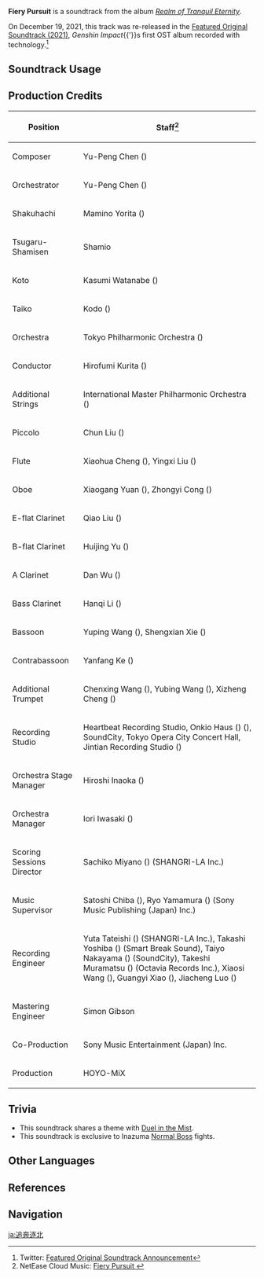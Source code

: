 {{Soundtrack Infobox
|image          = Realm of Tranquil Eternity.png
|album          = Realm of Tranquil Eternity
|disc           = 3
|number         = 62
|featured       =
|featured2      =
|featured3      =
|featured_disc  =
|featured_disc2 =
|featured_disc3 =
|youtube_id     = BA7QsWpA7aU
|spotify_id     = 2l0zHq18cbYPlWInhmt5iq
|previous       = Overlord of the Thunderstorm
|next           = 
}}
'''Fiery Pursuit''' is a soundtrack from the album ''[[Realm of Tranquil Eternity]]''.

On December 19, 2021, this track was re-released in the [[Featured Original Soundtrack (2021)]], ''Genshin Impact''{{'}}s first OST album recorded with {{w|Dolby Atmos}} technology.<ref>Twitter: [https://twitter.com/genshinimpact/status/1472423184171343872 Featured Original Soundtrack Announcement]</ref>

==Soundtrack Usage==
{{Soundtrack Usage
|location = Inazuma\Maguu Kenki;;Perpetual Mechanical Array;;Pyro Hypostasis;;Hydro Hypostasis;;Thunder Manifestation;;Golden Wolflord
|domain   = Bastion of Nightmares//combat, final battle arena
}}

==Production Credits==
{| class="wikitable"
! Position
! Staff<ref>NetEase Cloud Music: [https://music.163.com/#/song?id=1879098466 Fiery Pursuit {{zh|驱敌逐北}}]</ref>
|-
! Composer
| Yu-Peng Chen ({{zh|陈致逸}})
|-
! Orchestrator
| Yu-Peng Chen ({{zh|陈致逸}})
|-
! Shakuhachi
| Mamino Yorita ({{ja|寄田 真見乃}})
|-
! Tsugaru-Shamisen
| Shamio
|-
! Koto
| Kasumi Watanabe ({{ja|渡邊 香澄}})
|-
! Taiko
| Kodo ({{ja|太鼓芸能集団 鼓童}})
|-
! Orchestra
| Tokyo Philharmonic Orchestra ({{ja|東京フィルハーモニー交響楽団}})
|-
! Conductor
| Hirofumi Kurita ({{ja|栗田 博文}})
|-
! Additional Strings
| International Master Philharmonic Orchestra ({{zh|国际首席爱乐乐团}})
|-
! Piccolo
| Chun Liu ({{zh|短笛}})
|-
! Flute
| Xiaohua Cheng ({{zh|程晓华}}), Yingxi Liu ({{zh|刘颖熙}})
|-
! Oboe
| Xiaogang Yuan ({{zh|袁小钢}}), Zhongyi Cong ({{zh|丛众一}})
|-
! E-flat Clarinet
| Qiao Liu ({{zh|刘峤}})
|-
! B-flat Clarinet
| Huijing Yu ({{zh|庾慧晶}})
|-
! A Clarinet
| Dan Wu ({{zh|吴丹}})
|-
! Bass Clarinet
| Hanqi Li ({{zh|李翰琪}})
|-
! Bassoon
| Yuping Wang ({{zh|王昱平}}), Shengxian Xie ({{zh|谢圣娴}})
|-
! Contrabassoon
| Yanfang Ke ({{zh|柯燕芳}})
|-
! Additional Trumpet
| Chenxing Wang ({{zh|王晨醒}}), Yubing Wang ({{zh|王与兵}}), Xizheng Cheng ({{zh|程锡峥}})
|-
! Recording Studio
| Heartbeat Recording Studio, Onkio Haus ({{ja|音響ハウス}}) ({{zh|音響ハウス}}), SoundCity, Tokyo Opera City Concert Hall, Jintian Recording Studio ({{zh|金田录音棚}})
|-
! Orchestra Stage Manager
| Hiroshi Inaoka ({{ja|稲岡 宏司}})
|-
! Orchestra Manager
| Iori Iwasaki ({{ja|岩崎 井織}})
|-
! Scoring Sessions Director
| Sachiko Miyano ({{ja|宮野 幸子}}) (SHANGRI-LA Inc.)
|-
! Music Supervisor
| Satoshi Chiba ({{ja|千葉 智史}}), Ryo Yamamura ({{ja|山村 涼}}) (Sony Music Publishing (Japan) Inc.)
|-
! Recording Engineer
| Yuta Tateishi ({{ja|立石 佑太}}) (SHANGRI-LA Inc.), Takashi Yoshiba ({{ja|吉羽 貴史}}) (Smart Break Sound), Taiyo Nakayama ({{ja|中山 太陽}}) (SoundCity), Takeshi Muramatsu ({{ja|村松 健}}) (Octavia Records Inc.), Xiaosi Wang ({{zh|王小四}}), Guangyi Xiao ({{zh|肖广一}}), Jiacheng Luo ({{zh|罗嘉成}})
|-
! Mastering Engineer
| Simon Gibson
|-
! Co-Production
| Sony Music Entertainment (Japan) Inc.
|-
! Production
| HOYO-MiX
|}

==Trivia==
* This soundtrack shares a theme with [[Duel in the Mist]].
* This soundtrack is exclusive to Inazuma [[Normal Boss]] fights.

==Other Languages==
{{Other Languages
|en      = Fiery Pursuit
|zhs     = 驱敌逐北
|zhs_rm  = Qūdí Zhúběi
|zht     = 驅敵逐北
|zht_rm  = Qūdí Zhúběi
|zh_tl   = 
|ja      = 追奔逐北
|ja_rm   = Tsuihon Chikuhoku
|ja_tl   = Pursuing Fleeing Enemies{{Sino|ja}}
}}

==References==
{{Reflist}}

==Navigation==
{{Soundtrack Navbox|Realm of Tranquil Eternity}}

[[ja:追奔逐北]]